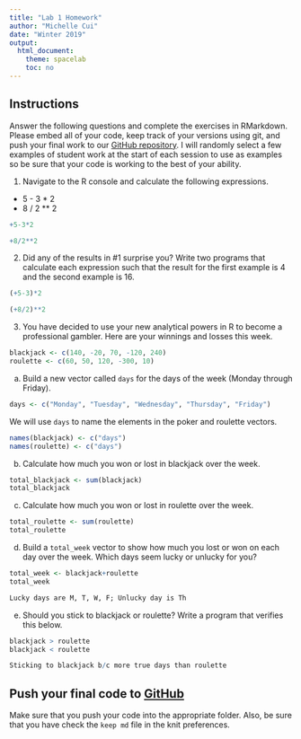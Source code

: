 ---
title: "Lab 1 Homework"
author: "Michelle Cui"
date: "Winter 2019"
output:
  html_document:
    theme: spacelab
    toc: no
---

## Instructions
Answer the following questions and complete the exercises in RMarkdown. Please embed all of your code, keep track of your versions using git, and push your final work to our [GitHub repository](https://github.com/FRS417-DataScienceBiologists). I will randomly select a few examples of student work at the start of each session to use as examples so be sure that your code is working to the best of your ability.

1. Navigate to the R console and calculate the following expressions.  
  + 5 - 3 * 2  
  + 8 / 2 ** 2  
  
```{r}
+5-3*2
```
```{r}
+8/2**2
```

  
2. Did any of the results in #1 surprise you? Write two programs that calculate each expression such that the result for the first example is 4 and the second example is 16.  
```{r}
(+5-3)*2
```
```{r}
(+8/2)**2
```

3. You have decided to use your new analytical powers in R to become a professional gambler. Here are your winnings and losses this week.
```{r, eval=F, echo=T}
blackjack <- c(140, -20, 70, -120, 240)
roulette <- c(60, 50, 120, -300, 10)
```

a. Build a new vector called `days` for the days of the week (Monday through Friday). 
```{r, eval=F, echo=T}
days <- c("Monday", "Tuesday", "Wednesday", "Thursday", "Friday")
```

We will use `days` to name the elements in the poker and roulette vectors.
```{r, eval=F, echo=T}
names(blackjack) <- c("days")
names(roulette) <- c("days")
```

b. Calculate how much you won or lost in blackjack over the week.
```{r, eval=F, echo=T}
total_blackjack <- sum(blackjack)
total_blackjack
```

c. Calculate how much you won or lost in roulette over the week.  
```{r, eval=F, echo=T}
total_roulette <- sum(roulette)
total_roulette
```

d. Build a `total_week` vector to show how much you lost or won on each day over the week. Which days seem lucky or unlucky for you?
```{r, eval=F, echo=T}
total_week <- blackjack+roulette
total_week

Lucky days are M, T, W, F; Unlucky day is Th
```

e. Should you stick to blackjack or roulette? Write a program that verifies this below.
```{r, eval=F, echo=T}
blackjack > roulette
blackjack < roulette

Sticking to blackjack b/c more true days than roulette
```

## Push your final code to [GitHub](https://github.com/FRS417-DataScienceBiologists)
Make sure that you push your code into the appropriate folder. Also, be sure that you have check the `keep md` file in the knit preferences.
